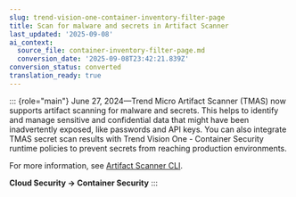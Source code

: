 ```yaml
---
slug: trend-vision-one-container-inventory-filter-page
title: Scan for malware and secrets in Artifact Scanner
last_updated: '2025-09-08'
ai_context:
  source_file: container-inventory-filter-page.md
  conversion_date: '2025-09-08T23:42:21.839Z'
conversion_status: converted
translation_ready: true
---
```


::: {role="main"}
June 27, 2024—Trend Micro Artifact Scanner (TMAS) now supports artifact scanning for malware and secrets. This helps to identify and manage sensitive and confidential data that might have been inadvertently exposed, like passwords and API keys. You can also integrate TMAS secret scan results with Trend Vision One - Container Security runtime policies to prevent secrets from reaching production environments.

For more information, see [Artifact Scanner CLI](artifact-scanner-cli.mdx).

**Cloud Security → Container Security**
:::
